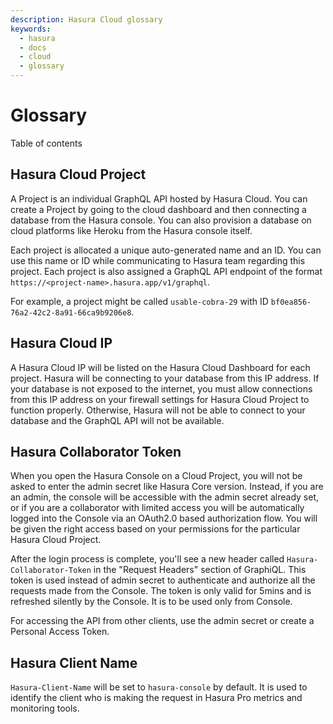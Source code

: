 ```yaml
---
description: Hasura Cloud glossary
keywords:
  - hasura
  - docs
  - cloud
  - glossary
---
```



# Glossary

<CustomTOCListHead>Table of contents</CustomTOCListHead>
<TOCInline toc={toc} />

## Hasura Cloud Project

A Project is an individual GraphQL API hosted by Hasura Cloud. You can create a Project by going to the cloud dashboard and then connecting a database from the Hasura console. You can also provision a database on cloud platforms like Heroku from the Hasura console itself.

Each project is allocated a unique auto-generated name and an ID. You can use this name or ID while communicating to Hasura team regarding this project. Each project is also assigned a GraphQL API endpoint of the format `https://<project-name>.hasura.app/v1/graphql`.

For example, a project might be called `usable-cobra-29` with ID `bf0ea856-76a2-42c2-8a91-66ca9b9206e8`.

## Hasura Cloud IP

A Hasura Cloud IP will be listed on the Hasura Cloud Dashboard for each project. Hasura will be connecting to your database from this IP address. If your database is not exposed to the internet, you must allow connections from this IP address on your firewall settings for Hasura Cloud Project to function properly. Otherwise, Hasura will not be able to connect to your database and the GraphQL API will not be available.

## Hasura Collaborator Token

When you open the Hasura Console on a Cloud Project, you will not be asked to enter the admin secret like Hasura Core version. Instead, if you are an admin, the console will be accessible with the admin secret already set, or if you are a collaborator with limited access you will be automatically logged into the Console via an OAuth2.0 based authorization flow. You will be given the right access based on your permissions for the particular Hasura Cloud Project.

After the login process is complete, you'll see a new header called `Hasura-Collaborator-Token` in the "Request Headers" section of GraphiQL. This token is used instead of admin secret to authenticate and authorize all the requests made from the Console. The token is only valid for 5mins and is refreshed silently by the Console. It is to be used only from Console.

For accessing the API from other clients, use the admin secret or create a Personal Access Token.

## Hasura Client Name

`Hasura-Client-Name` will be set to `hasura-console` by default. It is used to identify the client who is making the request in Hasura Pro metrics and monitoring tools.
